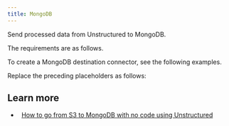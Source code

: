 ```yaml
---
title: MongoDB
---
```



<FirstTimeAPIDestinationConnector />

Send processed data from Unstructured to MongoDB.

The requirements are as follows.


<MongoDBPrerequisites />

To create a MongoDB destination connector, see the following examples.


<CodeGroup>
    <MongoDBSDK />
    <MongoDBAPIRESTCreate />
</CodeGroup>

Replace the preceding placeholders as follows:


<MongoDBAPIPlaceholders />

## Learn more 

- <Icon icon="blog" />&nbsp;&nbsp;[How to go from S3 to MongoDB with no code using Unstructured](https://unstructured.io/blog/how-to-go-from-s3-to-mongodb-with-no-code-using-unstructured)

